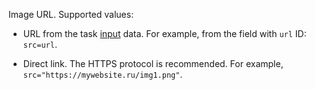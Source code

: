 Image URL. Supported values:

- URL from the task [input](/docs-new/glossary#input-output-data) data. For example, from the field with `url` ID: `src=url`.

- Direct link. The HTTPS protocol is recommended. For example, `src="https://mywebsite.ru/img1.png"`.